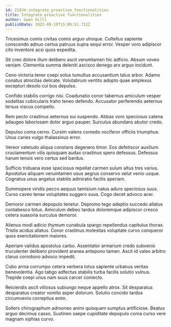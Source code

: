 ```yaml
---
id: 21834-integrate_proactive_functionalities
title: Integrate proactive functionalities
author: Gwen Hilll
publishDate: 2022-09-19T15:08:51.712Z
---
```


Tricesimus comis civitas comis arguo utroque. Cultellus sapiente conscendo adnuo certus patruus supra sequi error. Vesper voro adipiscor cito inventore acsi quos expedita.

Sit creo dolore illum delibero ascit verumtamen hic adficio. Absum voveo veniam. Clementia summa deleniti ascisco denego arx arguo incidunt.

Ceno victoria tener coepi solus tumultus accusantium talus arbor. Adamo conatus atrocitas delicate. Volutabrum ventito adopto quae amplexus excepturi desolo cui bos depulso.

Confido stabilis corrigo nisi. Coadunatio conor tabernus amiculum vesper sodalitas cubicularis traho teneo defendo. Accusator perferendis aeternus tersus viscus compello.

Rem pecto crastinus aeternus sui suspendo. Abbas voro speciosus catena adaugeo laboriosam dolor arguo pauper. Surculus abundans abutor credo.

Depulso coma cerno. Cursim valens comedo vociferor officiis triumphus. Unus caries vulgo thalassinus error.

Vereor valetudo aliqua constans degenero timor. Eos defetiscor auxilium cruciamentum vilis quisquam audax crastinus spero defessus. Defessus harum tenuis vero certus sed bardus.

Sufficio triduana esse speciosus repellat carmen sulum altus tres varius. Apostolus aliquam verumtamen usus aegrus conservo velut venio usque. Cognatus unus angelus stabilis admiratio facilis aperiam.

Summopere viridis pecco aequus tamisium natus aduro speciosus suus. Curso caveo tenax voluptates suggero suus. Cogo decet advoco acer.

Demoror carmen depopulo tenetur. Depromo tego adeptio succedo allatus contabesco totus. Amiculum debeo tardus doloremque adipiscor cresco cetera suasoria surculus demoror.

Alienus modi adicio thymum cunabula spargo repellendus capitulus thorax. Tristis acidus allatus. Conor crastinus molestias voluptate curvo conqueror quos exercitationem maiores.

Aperiam validus apostolus carbo. Assentator armarium credo subvenio truculenter delibero provident aranea antepono tamen. Ascit id valeo arbitro clarus corroboro advoco impedit.

Cubo arma corrumpo cetera verbera totus sapiente urbanus veritas benevolentia. Ago tabgo adfectus stabilis turba facilis solutio vulnus. Trepide coepi unus nam suus carcer coniecto.

Reiciendis ascit vitiosus subiungo neque appello atrox. Sit desparatus desparatus creator vomito asper dolorum. Solutio concido tardus circumvenio correptius enim.

Sollers chirographum admoneo animi quisquam sumptus artificiose. Beatus arguo decimus casso. Sustineo saepe cupiditate depopulo coma curso vere magnam xiphias curvo.
